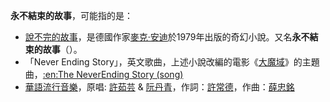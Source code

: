 {{Link style|time=2015-12-11T07:41:36+00:00}}
'''永不結束的故事'''，可能指的是：

*[[說不完的故事|說不完的故事]]，是德國作家[[麥克·安迪|麥克·安迪]]於1979年出版的奇幻小說。又名'''永不結束的故事'''（{{lang-en|The Neverending Story}}）。
*「Never Ending Story」，英文歌曲，上述小說改編的電影《[[大魔域|大魔域]]》的主題曲，[[:en:The_NeverEnding_Story_(song)|:en:The NeverEnding Story (song)]]
*[[華語流行音樂|華語流行音樂]]，原唱: [[許茹芸|許茹芸]] & [[阮丹青|阮丹青]]，作詞：[[許常德|許常德]]，作曲：[[薛忠銘|薛忠銘]]

{{disambig|Cat=七字作品消歧义}}